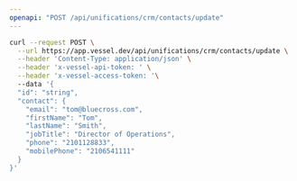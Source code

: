 ```yaml
---
openapi: "POST /api/unifications/crm/contacts/update"
---
```


<RequestExample>

```bash Request
curl --request POST \
  --url https://app.vessel.dev/api/unifications/crm/contacts/update \
  --header 'Content-Type: application/json' \
  --header 'x-vessel-api-token: ' \
  --header 'x-vessel-access-token: '\ 
  --data '{
  "id": "string",
  "contact": {
    "email": "tom@bluecross.com",
    "firstName": "Tom",
    "lastName": "Smith",
    "jobTitle": "Director of Operations",
    "phone": "2101128833",
    "mobilePhone": "2106541111"
  }
}'
```

</RequestExample>


      